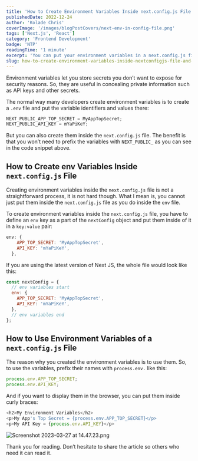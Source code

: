 ```yaml
---
title: 'How to Create Environment Variables Inside next.config.js File and Use them'
publishedDate: 2022-12-24
author: 'Kolade Chris'
coverImage: '/images/blogPostCovers/next-env-in-config-file.png'
tags: ['Next.js', 'React']
category: 'Frontend Development'
badge: 'NTP'
readingTime: '1 minute'
excerpt: 'You can put your environment variables in a next.config.js file'
slug: how-to-create-environment-variables-inside-nextconfigjs-file-and-use-them
---
```



Environment variables let you store secrets you don’t want to expose for security reasons. So, they are useful in concealing private information such as API keys and other secrets.

The normal way many developers create environment variables is to create a `.env` file and put the variable identifiers and values there:

```js
NEXT_PUBLIC_APP_TOP_SECRET = MyAppTopSecret;
NEXT_PUBLIC_API_KEY = mYaPiKeY;
```

But you can also create them inside the `next.config.js` file. The benefit is that you won’t need to prefix the variables with `NEXT_PUBLIC_` as you can see in the code snippet above.

## How to Create env Variables Inside `next.config.js` File

Creating environment variables inside the `next.config.js` file is not a straightforward process, it is not hard though. What I mean is, you cannot just put them inside the `next.config.js` file as you do inside the `env` file.

To create environment variables inside the `next.config.js` file, you have to define an `env` key as a part of the `nextConfig` object and put them inside of it in a `key:value` pair:

```js
env: {
    APP_TOP_SECRET: 'MyAppTopSecret',
    API_KEY: 'mYaPiKeY',
  },
```

If you are using the latest version of Next JS, the whole file would look like this:

```js
const nextConfig = {
  // env variables start
  env: {
    APP_TOP_SECRET: 'MyAppTopSecret',
    API_KEY: 'mYaPiKeY',
  },
  // env variables end
};
```

<NewsletterFrameInPost />

## How to Use Environment Variables of a `next.config.js` File

The reason why you created the environment variables is to use them. So, to use the variables, prefix their names with `process.env.` like this:

```js
process.env.APP_TOP_SECRET;
process.env.API_KEY;
```

And if you want to display them in the browser, you can put them inside curly braces:

```js
<h2>My Environment Variables</h2>
<p>My App's Top Secret = {process.env.APP_TOP_SECRET}</p>
<p>My API Key = {process.env.API_KEY}</p>
```

![Screenshot 2023-03-27 at 14.47.23.png](https://media.graphassets.com/bYFBZOeNS460jchZj7Ok)

Thank you for reading. Don’t hesitate to share the article so others who need it can read it.
